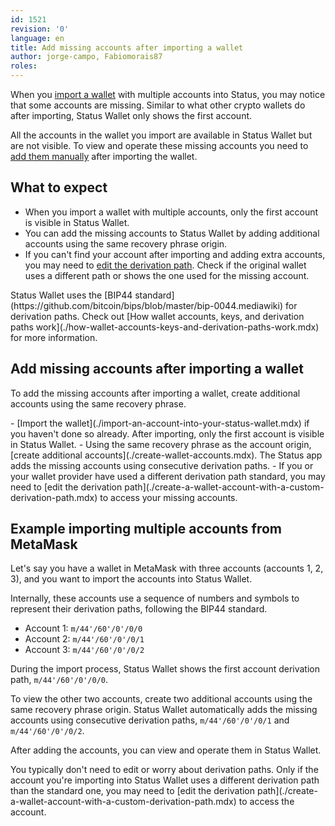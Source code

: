 ```yaml
---
id: 1521
revision: '0'
language: en
title: Add missing accounts after importing a wallet
author: jorge-campo, Fabiomorais87
roles:
---
```


When you [import a wallet](./import-an-account-into-your-status-wallet.mdx) with multiple accounts into Status, you may notice that some accounts are missing. Similar to what other crypto wallets do after importing, Status Wallet only shows the first account.

All the accounts in the wallet you import are available in Status Wallet but are not visible. To view and operate these missing accounts you need to [add them manually](#add-missing-accounts-after-importing-a-wallet) after importing the wallet.

## What to expect

- When you import a wallet with multiple accounts, only the first account is visible in Status Wallet.
- You can add the missing accounts to Status Wallet by adding additional accounts using the same recovery phrase origin.
- If you can't find your account after importing and adding extra accounts, you may need to [edit the derivation path](./create-a-wallet-account-with-a-custom-derivation-path.mdx). Check if the original wallet uses a different path or shows the one used for the missing account.

<Admonition type="info">
  Status Wallet uses the [BIP44 standard](https://github.com/bitcoin/bips/blob/master/bip-0044.mediawiki)<ExternalIcon /> for derivation paths. Check out [How wallet accounts, keys, and derivation paths work](./how-wallet-accounts-keys-and-derivation-paths-work.mdx) for more information.
</Admonition>

## Add missing accounts after importing a wallet

To add the missing accounts after importing a wallet, create additional accounts using the same recovery phrase.

<AwaitedList>
  - [Import the wallet](./import-an-account-into-your-status-wallet.mdx) if you haven't done so already. After importing, only the first account is visible in Status Wallet.
  - Using the same recovery phrase as the account origin, [create additional accounts](./create-wallet-accounts.mdx). The Status app adds the missing accounts using consecutive derivation paths.
  - If you or your wallet provider have used a different derivation path standard, you may need to [edit the derivation path](./create-a-wallet-account-with-a-custom-derivation-path.mdx) to access your missing accounts.
</AwaitedList>

## Example importing multiple accounts from MetaMask

Let's say you have a wallet in MetaMask with three accounts (accounts 1, 2, 3), and you want to import the accounts into Status Wallet.

Internally, these accounts use a sequence of numbers and symbols to represent their derivation paths, following the BIP44 standard.

- Account 1: `m/44'/60'/0'/0/0`
- Account 2: `m/44'/60'/0'/0/1`
- Account 3: `m/44'/60'/0'/0/2`

During the import process, Status Wallet shows the first account derivation path, `m/44'/60'/0'/0/0`.

To view the other two accounts, create two additional accounts using the same recovery phrase origin. Status Wallet automatically adds the missing accounts using consecutive derivation paths, `m/44'/60'/0'/0/1` and `m/44'/60'/0'/0/2`.

After adding the accounts, you can view and operate them in Status Wallet.

<Admonition type="tip">
  You typically don't need to edit or worry about derivation paths. Only if the account you're importing into Status Wallet uses a different derivation path than the standard one, you may need to [edit the derivation path](./create-a-wallet-account-with-a-custom-derivation-path.mdx) to access the account.
</Admonition>
